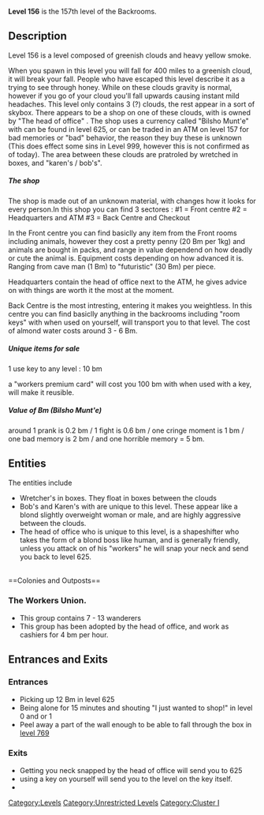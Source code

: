'''Level 156''' is the 157th level of the Backrooms.

{{Class 3|entity=Mild Entity Count}}

==Description==
Level 156 is a level composed of greenish clouds and heavy yellow smoke.   

When you spawn in this level you will fall for 400 miles to a greenish cloud, it will break your fall. People who have escaped this level describe it as a trying to see through honey. While on these clouds gravity is normal, however if you go of your cloud you'll fall upwards causing instant mild headaches. This level only contains 3 (?) clouds, the rest appear in a sort of skybox. There appears to be a shop on one of these clouds, with is owned by "The head of office" . The shop uses a currency called "Bilsho Munt'e" with can be found in level 625, or can be traded in an ATM on level 157 for bad memories or "bad" behavior, the reason they buy these is unknown (This does effect some sins in Level 999, however this is not confirmed as of today). The area between these clouds are pratroled by wretched in boxes, and "karen's / bob's".

===== The shop =====
The shop is made out of an unknown material, with changes how it looks for every person.In this shop you can find 3 sectores : #1 = Front centre #2 = Headquarters and ATM #3 = Back Centre and Checkout

In the Front centre you can find basiclly any item from the Front rooms including animals, however they cost a pretty penny (20 Bm per 1kg) and animals are bought in packs, and range in value  dependend on how deadly or cute the animal is. Equipment costs depending on how advanced it is. Ranging from cave man (1 Bm) to "futuristic" (30 Bm) per piece.

Headquarters contain the head of office next to the ATM, he gives advice on with things are worth it the most at the moment.

Back Centre is the most intresting, entering it makes you weightless. In this centre you can find basiclly anything in the backrooms including "room keys" with when used on yourself, will transport you to that level. The cost of almond  water costs around 3 - 6 Bm.

===== Unique items for sale =====
1 use key to any level : 10 bm

a "workers premium card" will cost you 100 bm with when used with a key, will make it reusible.

===== Value of Bm (Bilsho Munt'e) =====
around 1 prank is 0.2 bm / 1 fight is 0.6 bm / one cringe moment is 1 bm / one bad memory is 2 bm / and one horrible memory = 5 bm.

== Entities ==
The entities include

* Wretcher's in boxes. They float in boxes between the clouds
* Bob's and Karen's with are unique to this level. These appear like a blond slightly overweight woman or male, and are highly aggressive between the clouds.
* The head of office who is unique to this level, is a shapeshifter who takes the form of a blond boss like human, and is generally friendly, unless you attack on of his "workers" he will snap your neck and send you back to level 625.

<br />
==Colonies and Outposts==
===The Workers Union.===

* This group contains 7 - 13 wanderers
* This group has been adopted by the head of office, and work as cashiers for 4 bm per hour.

==Entrances and Exits==
===Entrances===
*Picking up 12 Bm in level 625
*Being alone for 15 minutes and shouting "I just wanted to shop!" in level 0 and or 1
*Peel away a part of the wall enough to be able to fall through the box in [[level 769]]
===Exits===
*Getting you neck snapped by the head of office will send you to 625
*using a key on yourself will send you to the level on the key itself.
*{{Redirect|Prev=155|Next=157}}
[[Category:Levels]]
[[Category:Unrestricted Levels]]
[[Category:Cluster I]]
